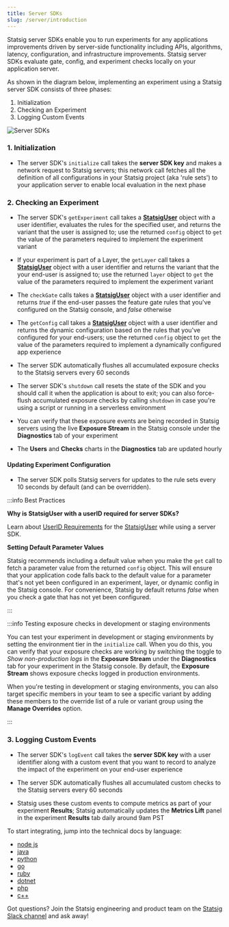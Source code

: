 ```yaml
---
title: Server SDKs
slug: /server/introduction 
---
```


Statsig server SDKs enable you to run experiments for any applications improvements driven by server-side functionality including APIs, algorithms, latency, configuration, and infrastructure improvements. Statsig server SDKs evaluate gate, config, and experiment checks locally on your application server.
  
As shown in the diagram below, implementing an experiment using a Statsig server SDK consists of three phases:
1. Initialization
2. Checking an Experiment
3. Logging Custom Events

![Server SDKs](https://user-images.githubusercontent.com/1315028/169563936-121cb75e-37e5-491f-8bb1-2d853c2e04b8.png)

### 1. Initialization
-	The server SDK's `initialize` call takes the **server SDK key** and makes a network request to Statsig servers; this network call fetches all the definition of all configurations in your Statsig project (aka 'rule sets') to your application server to enable local evaluation in the next phase

### 2. Checking an Experiment
-	The server SDK's `getExperiment` call takes a [**StatsigUser**](/server/concepts/user) object with a user identifier, evaluates the rules for the specified user, and returns the variant that the user is assigned to; use the returned `config` object to `get` the value of the parameters required to implement the experiment variant

-	 If your experiment is part of a Layer, the `getLayer` call takes a [**StatsigUser**](/server/concepts/user) object with a user identifier and returns the variant that the your end-user is assigned to; use the returned `layer` object to `get` the value of the parameters required to implement the experiment variant

- The `checkGate` calls takes a [**StatsigUser**](/server/concepts/user) object with a user identifier and returns _true_ if the end-user passes the feature gate rules that you've configured on the Statsig console, and _false_ otherwise 

- The `getConfig` call takes a [**StatsigUser**](/server/concepts/user) object with a user identifier and returns the dynamic configuration based on the rules that you've configured for your end-users; use the returned `config` object to `get` the value of the parameters required to implement a dynamically configured app experience

- The server SDK automatically flushes all accumulated exposure checks to the Statsig servers every 60 seconds

- The server SDK's `shutdown` call resets the state of the SDK and you should call it when the application is about to exit; you can also force-flush accumulated exposure checks by calling `shutdown` in case you're using a script or running in a serverless environment 

- You can verify that these exposure events are being recorded in Statsig servers using the live **Exposure Stream** in the Statsig console under the **Diagnostics** tab of your experiment
 
-	The **Users** and **Checks** charts in the **Diagnostics** tab are updated hourly

#### Updating Experiment Configuration

- The server SDK polls Statsig servers for updates to the rule sets every 10 seconds by default (and can be overridden).  


:::info Best Practices

**Why is StatsigUser with a userID required for server SDKs?**

Learn about [UserID Requirements](/messages/serverRequiredUserID) for the [StatsigUser](/server/concepts/user) while using a server SDK.

**Setting Default Parameter Values**

Statsig recommends including a default value when you make the `get` call to fetch a parameter value from the returned `config` object. This will ensure that your application code falls back to the default value for a parameter that's not yet been configured in an experiment, layer, or dynamic config in the Statsig console. For convenience, Statsig by default returns _false_ when you check a gate that has not yet been configured.   

:::

:::info Testing exposure checks in development or staging environments

You can test your experiment in development or staging environments by setting the environment tier in the `initialize` call. When you do this, you can verify that your exposure checks are working by switching the toggle to _Show non-production logs_ in the **Exposure Stream** under the **Diagnostics** tab for your experiment in the Statsig console. By default, the **Exposure Stream** shows exposure checks logged in production environments. 

When you're testing in development or staging environments, you can also target specific members in your team to see a specific variant by adding these members to the override list of a rule or variant group using the **Manage Overrides** option.  

:::

### 3. Logging Custom Events

-	The server SDK's `logEvent` call takes the **server SDK key** with a user identifier along with a custom event that you want to record to analyze the impact of the experiment on your end-user experience

-	The server SDK automatically flushes all accumulated custom checks to the Statsig servers every 60 seconds

-	Statsig uses these custom events to compute metrics as part of your experiment **Results**; Statsig automatically updates the **Metrics Lift** panel in the experiment **Results** tab daily around 9am PST


To start integrating, jump into the technical docs by language:

- [node js](nodejsServerSDK)
- [java](javaSdk)
- [python](pythonSDK)
- [go](golangSDK)
- [ruby](rubySDK)
- [dotnet](dotnetSDK)
- [php](phpSDK)
- [c++](cppSDK)

Got questions? Join the Statsig engineering and product team on the [Statsig Slack channel](https://statsig.com/slack) and ask away!
